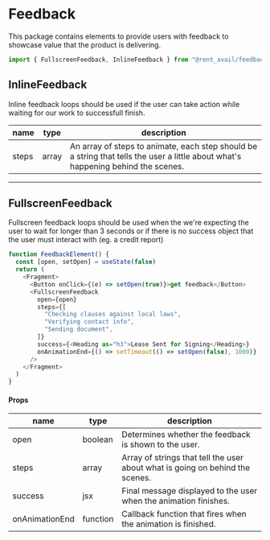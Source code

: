
<Meta title="Packages / Feedback" />

# Feedback

This package contains elements to provide users with feedback to showcase value that the product is delivering.

```js
import { FullscreenFeedback, InlineFeedback } from "@rent_avail/feedback"
```

## InlineFeedback

Inline feedback loops should be used if the user can take action while waiting for our work to successfull finish.

<Canvas>
  <Story story={InlineTransunion} />
</Canvas>

<ArgsTable of={InlineFeedback} />

| name  | type  | description                                                                                                                       |
| ----- | ----- | --------------------------------------------------------------------------------------------------------------------------------- |
| steps | array | An array of steps to animate, each step should be a string that tells the user a little about what's happening behind the scenes. |

---

## FullscreenFeedback

Fullscreen feedback loops should be used when the we're expecting the user to wait for longer than 3 seconds or if there is no success object that the user must interact with (eg. a credit report)

```js
function FeedbackElement() {
  const [open, setOpen] = useState(false)
  return (
    <Fragment>
      <Button onClick={(e) => setOpen(true)}>get feedback</Button>
      <FullscreenFeedback
        open={open}
        steps={[
          "Checking clauses against local laws",
          "Verifying contact info",
          "Sending document",
        ]}
        success={<Heading as="h3">Lease Sent for Signing</Heading>}
        onAnimationEnd={() => setTimeout(() => setOpen(false), 1000)}
      />
    </Fragment>
  )
}
```

<ArgsTable of={FullscreenFeedback} />

#### Props

| name           | type     | description                                                                   |
| -------------- | -------- | ----------------------------------------------------------------------------- |
| open           | boolean  | Determines whether the feedback is shown to the user.                         |
| steps          | array    | Array of strings that tell the user about what is going on behind the scenes. |
| success        | jsx      | Final message displayed to the user when the animation finishes.              |
| onAnimationEnd | function | Callback function that fires when the animation is finished.                  |
